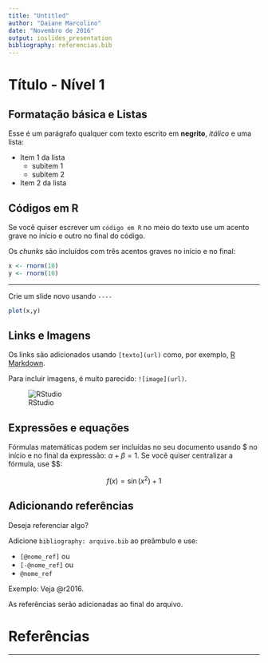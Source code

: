 ---
title: "Untitled"
author: "Daiane Marcolino"
date: "Novembro de 2016"
output: ioslides_presentation
bibliography: referencias.bib
---

# Título - Nível 1


## Formatação básica e Listas

Esse é um parágrafo qualquer com texto escrito em **negrito**, *itálico* e uma lista:

- Item 1 da lista
    - subitem 1
    - subitem 2
- Item 2 da lista

       
## Códigos em R

Se você quiser escrever um `código em R` no meio do texto use um acento grave no início e outro no final do código.

Os *chunks* são incluídos com três acentos graves no início e no final:

```{r}
x <- rnorm(10)
y <- rnorm(10)
```

----

Crie um slide novo usando `----`

```{r plot , fig.cap = 'Exemplo de gráfico'}
plot(x,y)
```


## Links e Imagens

Os links são adicionados usando `[texto](url)` como, por exemplo, [R Markdown](http://rmarkdown.rstudio.com/).

Para incluir imagens, é muito parecido: `![image](url)`.

![RStudio](https://www.rstudio.com/wp-content/uploads/2014/03/blue-125.png)

## Expressões e equações

Fórmulas matemáticas podem ser incluídas no seu documento usando \$ no início e no final da expressão: $\alpha + \beta = 1$. Se você quiser centralizar a fórmula, use \$\$: 

$$f(x) = \sin(x^2) + 1 $$

## Adicionando referências

Deseja referenciar algo? 

Adicione `bibliography: arquivo.bib` ao preâmbulo e use:

- `[@nome_ref]` ou
- `[-@nome_ref]` ou
- `@nome_ref`

Exemplo: Veja @r2016. 

As referências serão adicionadas ao final do arquivo.

# Referências

----

